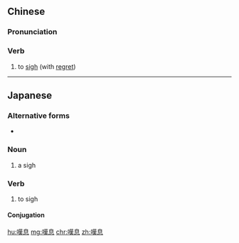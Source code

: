 {{also|叹息}}
==Chinese==
{{zh-forms|s=叹息|t2=歎息}}

===Pronunciation===
{{zh-pron
|m=tàn息
|c=taan3 sik1
|mn=qz:thàn-siak/tw,xm:thàn-sek/zz:thàn-sit
|cat=v
}}

===Verb===
{{zh-verb}}

# {{lb|zh|literary}} to [[sigh]] (with [[regret]])

----

==Japanese==
{{ja-kanjitab|たん|そく|yomi=on}}

===Alternative forms===
* {{l/ja|歎息}}

===Noun===
{{ja-noun|たんそく}}

# a sigh

===Verb===
{{ja-verb-suru|tr=intrans|たんそく}}

# to sigh

====Conjugation====
{{ja-suru|たんそく}}

[[hu:嘆息]]
[[mg:嘆息]]
[[chr:嘆息]]
[[zh:嘆息]]